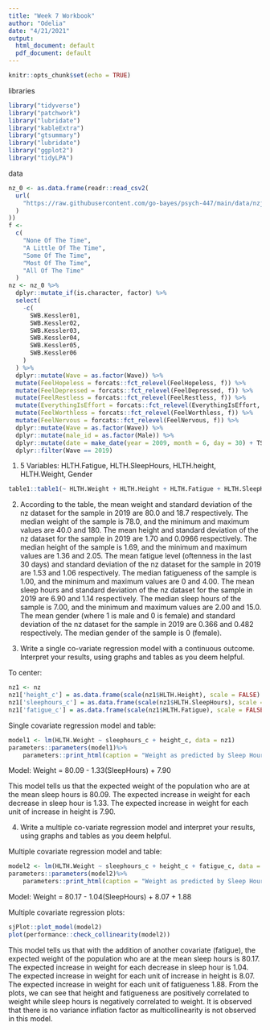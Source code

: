 ```yaml
---
title: "Week 7 Workbook"
author: "Odelia"
date: "4/21/2021"
output:
  html_document: default
  pdf_document: default
---
```


```r
knitr::opts_chunk$set(echo = TRUE)
```

libraries
```r
library("tidyverse")
library("patchwork")
library("lubridate")
library("kableExtra")
library("gtsummary")
library("lubridate")
library("ggplot2")
library("tidyLPA")
```

data
```r
nz_0 <- as.data.frame(readr::read_csv2(
  url(
    "https://raw.githubusercontent.com/go-bayes/psych-447/main/data/nzj.csv"
  )
))
f <-
  c(
    "None Of The Time",
    "A Little Of The Time",
    "Some Of The Time",
    "Most Of The Time",
    "All Of The Time"
  )
nz <- nz_0 %>%
  dplyr::mutate_if(is.character, factor) %>%
  select(
    -c(
      SWB.Kessler01,
      SWB.Kessler02,
      SWB.Kessler03,
      SWB.Kessler04,
      SWB.Kessler05,
      SWB.Kessler06
    )
  ) %>%
  dplyr::mutate(Wave = as.factor(Wave)) %>%
  mutate(FeelHopeless = forcats::fct_relevel(FeelHopeless, f)) %>%
  mutate(FeelDepressed = forcats::fct_relevel(FeelDepressed, f)) %>%
  mutate(FeelRestless = forcats::fct_relevel(FeelRestless, f)) %>%
  mutate(EverythingIsEffort = forcats::fct_relevel(EverythingIsEffort, f)) %>%
  mutate(FeelWorthless = forcats::fct_relevel(FeelWorthless, f)) %>%
  mutate(FeelNervous = forcats::fct_relevel(FeelNervous, f)) %>%
  dplyr::mutate(Wave = as.factor(Wave)) %>%
  dplyr::mutate(male_id = as.factor(Male)) %>%
  dplyr::mutate(date = make_date(year = 2009, month = 6, day = 30) + TSCORE)%>%
  dplyr::filter(Wave == 2019)
```

1. 5 Variables: HLTH.Fatigue, HLTH.SleepHours, HLTH.height, HLTH.Weight, Gender

```r
table1::table1(~ HLTH.Weight + HLTH.Height + HLTH.Fatigue + HLTH.SleepHours + Gender, data = nz)
```
2. According to the table, the mean weight and standard deviation of the nz dataset for the sample in 2019 are 80.0 and 18.7 respectively. The median weight of the sample is 78.0, and the minimum and maximum values are 40.0 and 180. The mean height and standard deviation of the nz dataset for the sample in 2019 are 1.70 and 0.0966 respectively. The median height of the sample is 1.69, and the minimum and maximum values are 1.36 and 2.05. The mean fatigue level (oftenness in the last 30 days) and standard deviation of the nz dataset for the sample in 2019 are 1.53 and 1.06 respectively. The median fatigueness of the sample is 1.00, and the minimum and maximum values are 0 and 4.00. The mean sleep hours and standard deviation of the nz dataset for the sample in 2019 are 6.90 and 1.14 respectively. The median sleep hours of the sample is 7.00, and the minimum and maximum values are 2.00 and 15.0. The mean gender (where 1 is male and 0 is female) and standard deviation of the nz dataset for the sample in 2019 are 0.366 and 0.482 respectively. The median gender of the sample is 0 (female).

3. Write a single co-variate regression model with a continuous outcome. Interpret your results, using graphs and tables as you deem helpful.

To center:
```r
nz1 <- nz 
nz1['height_c'] = as.data.frame(scale(nz1$HLTH.Height), scale = FALSE)
nz1['sleephours_c'] = as.data.frame(scale(nz1$HLTH.SleepHours), scale = FALSE)
nz1['fatigue_c'] = as.data.frame(scale(nz1$HLTH.Fatigue), scale = FALSE)
```

Single covariate regression model and table:
```r
model1 <- lm(HLTH.Weight ~ sleephours_c + height_c, data = nz1)
parameters::parameters(model1)%>%
    parameters::print_html(caption = "Weight as predicted by Sleep Hours and Height")
```
Model: Weight = 80.09 - 1.33(SleepHours) + 7.90

This model tells us that the expected weight of the population who are at the mean sleep hours is 80.09. The expected increase in weight for each decrease in sleep hour is 1.33. The expected increase in weight for each unit of increase in height is 7.90.

4. Write a multiple co-variate regression model and interpret your results, using graphs and tables as you deem helpful.

Multiple covariate regression model and table:
```r
model2 <- lm(HLTH.Weight ~ sleephours_c + height_c + fatigue_c, data = nz1)
parameters::parameters(model2)%>%
    parameters::print_html(caption = "Weight as predicted by Sleep Hours, Height, and Fatigue")
```
Model: Weight = 80.17 - 1.04(SleepHours) + 8.07 + 1.88

Multiple covariate regression plots:
```r
sjPlot::plot_model(model2)
plot(performance::check_collinearity(model2))
```

This model tells us that with the addition of another covariate (fatigue), the expected weight of the population who are at the mean sleep hours is 80.17. The expected increase in weight for each decrease in sleep hour is 1.04. The expected increase in weight for each unit of increase in height is 8.07. The expected increase in weight for each unit of fatigueness 1.88. From the plots, we can see that height and fatigueness are positively correlated to weight while sleep hours is negatively correlated to weight. It is observed that there is no variance inflation factor as multicollinearity is not observed in this model.
